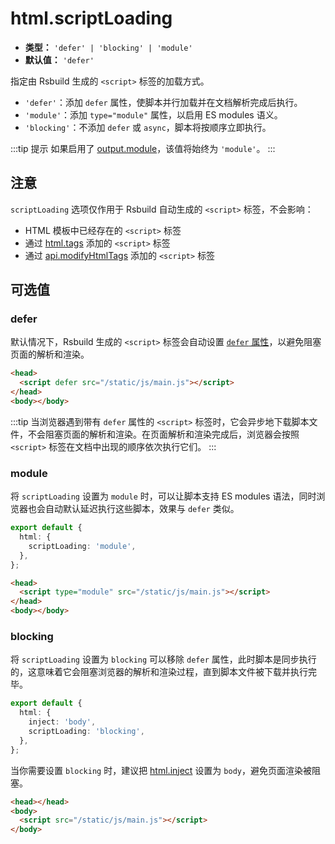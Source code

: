 # html.scriptLoading

- **类型：** `'defer' | 'blocking' | 'module'`
- **默认值：** `'defer'`

指定由 Rsbuild 生成的 `<script>` 标签的加载方式。

- `'defer'`：添加 `defer` 属性，使脚本并行加载并在文档解析完成后执行。
- `'module'`：添加 `type="module"` 属性，以启用 ES modules 语义。
- `'blocking'`：不添加 `defer` 或 `async`，脚本将按顺序立即执行。

:::tip 提示
如果启用了 [output.module](/config/output/module)，该值将始终为 `'module'`。
:::

## 注意

`scriptLoading` 选项仅作用于 Rsbuild 自动生成的 `<script>` 标签，不会影响：

- HTML 模板中已经存在的 `<script>` 标签
- 通过 [html.tags](/config/html/tags) 添加的 `<script>` 标签
- 通过 [api.modifyHtmlTags](/plugins/dev/hooks#modifyhtmltags) 添加的 `<script>` 标签

## 可选值

### defer

默认情况下，Rsbuild 生成的 `<script>` 标签会自动设置 [`defer` 属性](https://developer.mozilla.org/zh-CN/docs/Web/HTML/Reference/Elements/script#defer)，以避免阻塞页面的解析和渲染。

```html
<head>
  <script defer src="/static/js/main.js"></script>
</head>
<body></body>
```

:::tip
当浏览器遇到带有 `defer` 属性的 `<script>` 标签时，它会异步地下载脚本文件，不会阻塞页面的解析和渲染。在页面解析和渲染完成后，浏览器会按照 `<script>` 标签在文档中出现的顺序依次执行它们。
:::

### module

将 `scriptLoading` 设置为 `module` 时，可以让脚本支持 ES modules 语法，同时浏览器也会自动默认延迟执行这些脚本，效果与 `defer` 类似。

```ts title="rsbuild.config.ts"
export default {
  html: {
    scriptLoading: 'module',
  },
};
```

```html
<head>
  <script type="module" src="/static/js/main.js"></script>
</head>
<body></body>
```

### blocking

将 `scriptLoading` 设置为 `blocking` 可以移除 `defer` 属性，此时脚本是同步执行的，这意味着它会阻塞浏览器的解析和渲染过程，直到脚本文件被下载并执行完毕。

```ts title="rsbuild.config.ts"
export default {
  html: {
    inject: 'body',
    scriptLoading: 'blocking',
  },
};
```

当你需要设置 `blocking` 时，建议把 [html.inject](/config/html/inject) 设置为 `body`，避免页面渲染被阻塞。

```html
<head></head>
<body>
  <script src="/static/js/main.js"></script>
</body>
```
